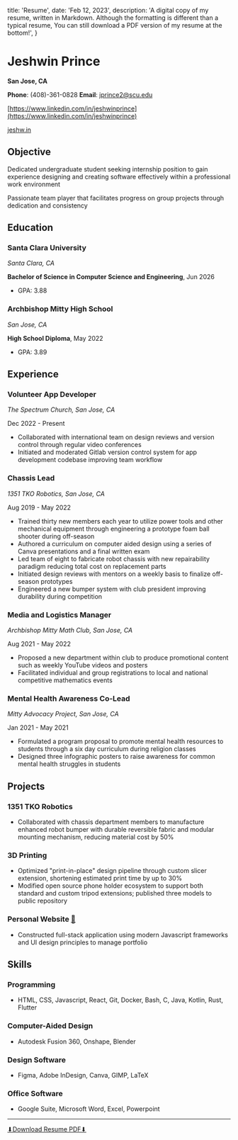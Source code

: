 
  title: 'Resume',
  date: 'Feb 12, 2023',
  description: 'A digital copy of my resume, written in Markdown. Although the formatting is different than a typical resume, You can still download a PDF version of my resume at the bottom!',
}

# Jeshwin Prince

**San Jose, CA**

**Phone**: (408)-361-0828 **Email**: [jprince2@scu.edu](mailto:jprince2@scu.edu)

[https://www.linkedin.com/in/jeshwinprince](https://www.linkedin.com/in/jeshwinprince)

[jeshw.in](https://www.jeshw.in)

## Objective

Dedicated undergraduate student seeking internship position to gain experience designing and creating software effectively
within a professional work environment

Passionate team player that facilitates progress on group projects through dedication and consistency

## Education

### Santa Clara University

*Santa Clara, CA*

**Bachelor of Science in Computer Science and Engineering**, Jun 2026

- GPA: 3.88

### Archbishop Mitty High School

*San Jose, CA*

**High School Diploma**, May 2022

- GPA: 3.89

## Experience

### Volunteer App Developer

*The Spectrum Church, San Jose, CA*

Dec 2022 - Present 

- Collaborated with international team on design reviews and version control through regular video conferences
- Initiated and moderated Gitlab version control system for app development codebase improving team workflow

### Chassis Lead

*1351 TKO Robotics, San Jose, CA*

Aug 2019 - May 2022

- Trained thirty new members each year to utilize power tools and other mechanical equipment through engineering a prototype
foam ball shooter during off-season
- Authored a curriculum on computer aided design using a series of Canva presentations and a final written exam
- Led team of eight to fabricate robot chassis with new repairability paradigm reducing total cost on replacement parts
- Initiated design reviews with mentors on a weekly basis to finalize off-season prototypes
- Engineered a new bumper system with club president improving durability during competition

### Media and Logistics Manager

*Archbishop Mitty Math Club, San Jose, CA*

Aug 2021 - May 2022

- Proposed a new department within club to produce promotional content such as weekly YouTube videos and posters
- Facilitated individual and group registrations to local and national competitive mathematics events

### Mental Health Awareness Co-Lead

*Mitty Advocacy Project, San Jose, CA*

Jan 2021 - May 2021

- Formulated a program proposal to promote mental health resources to students through a six day curriculum during religion
classes
- Designed three infographic posters to raise awareness for common mental health struggles in students

## Projects

### 1351 TKO Robotics

- Collaborated with chassis department members to manufacture enhanced robot bumper with durable reversible fabric and
modular mounting mechanism, reducing material cost by 50%

### 3D Printing

- Optimized "print-in-place" design pipeline through custom slicer extension, shortening estimated print time by up to 30%
- Modified open source phone holder ecosystem to support both standard and custom tripod extensions; published three models
to public repository

### Personal Website [🏡](https://www.jeshw.in)

- Constructed full-stack application using modern Javascript frameworks and UI design principles to manage portfolio

## Skills

### Programming

- HTML, CSS, Javascript, React, Git, Docker, Bash, C, Java, Kotlin, Rust, Flutter

### Computer-Aided Design

- Autodesk Fusion 360, Onshape, Blender

### Design Software

- Figma, Adobe InDesign, Canva, GIMP, LaTeX

### Office Software

- Google Suite, Microsoft Word, Excel, Powerpoint

---

<div className="flex justify-center align-middle">
  <a href="/jeshwin_prince_resume_02_08_2023.pdf" className="btn btn-accent btn-lg mx-auto normal-case">⬇Download Resume PDF⬇</a>
</div>

